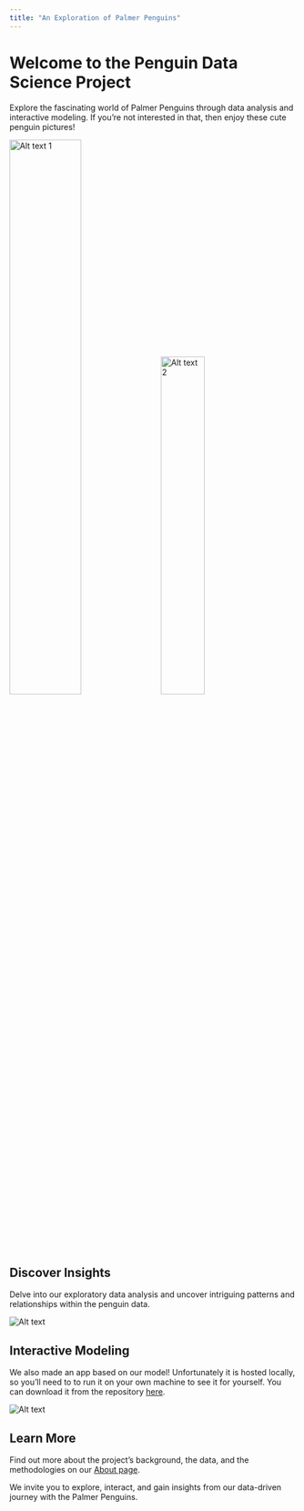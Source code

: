 ```yaml
---
title: "An Exploration of Palmer Penguins"
---
```


# Welcome to the Penguin Data Science Project

Explore the fascinating world of Palmer Penguins through data analysis and interactive modeling. If you're not interested in that, then enjoy these cute penguin pictures!

<div>

<img src="images/image1.jpeg" alt="Alt text 1" style="margin-right: 2%;" width="50%"/> <img src="images/image2.jpg" alt="Alt text 2" width="39%"/>

</div>

## Discover Insights

Delve into our exploratory data analysis and uncover intriguing patterns and relationships within the penguin data.

<img src="images/image3.jpg" alt="Alt text" style="max-width: 100%; height: auto;"/>

## Interactive Modeling

We also made an app based on our model! Unfortunately it is hosted locally, so you'll need to to run it on your own machine to see it for yourself. You can download it from the repository [here](https://github.com/evhoch/Math378).

<img src="images/image4.jpg" alt="Alt text" style="max-width: 100%; height: auto;"/>

## Learn More

Find out more about the project's background, the data, and the methodologies on our [About page](https://evhoch.github.io/Math378/about.html).

We invite you to explore, interact, and gain insights from our data-driven journey with the Palmer Penguins.
